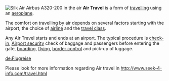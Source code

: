 [[Image:Silkair A320-200 Economy Class cabin.JPG|thumb|left|Silk Air Airbus A320-200 in the air]]
'''Air Travel''' is a form of [[travelling]] using an [[aeroplane]].

The comfort on travelling by air depends on several factors starting with the airport, the choice of [[airline]] and the [[travel class]].

Any Air Travel starts and ends at an airport. The typical procedure is [[check-in]], [[Airport security]] check of baggage and passengers before entering the gate, [[boarding]], [[Flight|flying]], [[border control]] and pick-up of luggage.

{{aero-stub}}

{{commons|Air Travel|{{PAGENAME}}}}
{{commons|Category:Air travel|Kategorie {{PAGENAME}}}}

[[de:Flugreise]]

Please look for more information regarding Air travel in 
http://www.seek-4-info.com/travel.html
